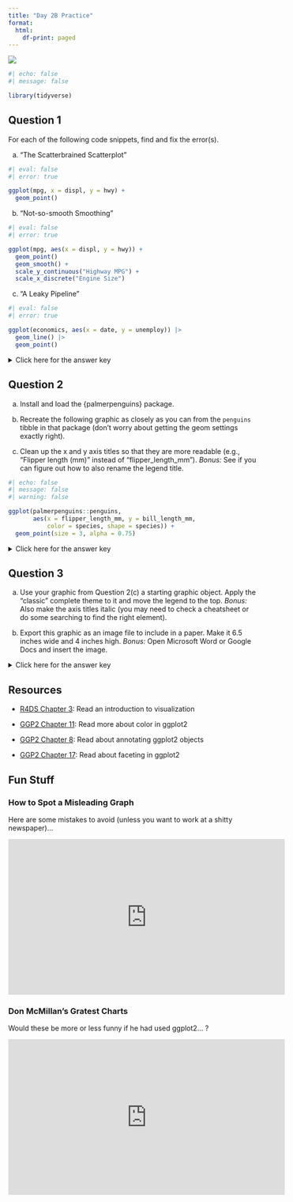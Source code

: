 ```yaml
---
title: "Day 2B Practice"
format:
  html:
    df-print: paged
---
```


![](../img/making_art_2780E3.svg){.hero}

```r
#| echo: false
#| message: false

library(tidyverse)
```

## Question 1

For each of the following code snippets, find and fix the error(s).

a) "The Scatterbrained Scatterplot"

```r
#| eval: false
#| error: true

ggplot(mpg, x = displ, y = hwy) + 
  geom_point()
```

b) "Not-so-smooth Smoothing"

```r
#| eval: false
#| error: true

ggplot(mpg, aes(x = displ, y = hwy)) + 
  geom_point()
  geom_smooth() +
  scale_y_continuous("Highway MPG") +
  scale_x_discrete("Engine Size")
```

c) "A Leaky Pipeline"

```r
#| eval: false
#| error: true

ggplot(economics, aes(x = date, y = unemploy)) |> 
  geom_line() |> 
  geom_point()
```

<p><details>
<summary>Click here for the answer key</summary>
<blockquote>

**Answer (a)**

The code forgot to put the mappings inside `aes()`.

```r
#| comment: "#>"
#| collapse: true

ggplot(mpg, aes(x = displ, y = hwy)) + # fix 1
  geom_point() 
```

**Answer (b)**

The code forgot a `+` and set the x-axis to discrete instead of continuous.

```r
#| comment: "#>"
#| collapse: true

ggplot(mpg, aes(x = displ, y = hwy)) + 
  geom_point() + # fix 1
  geom_smooth() +
  scale_y_continuous("Highway MPG") +
  scale_x_continuous("Engine Size") # fix 2
```

**Answer (c)**

The code used pipes instead of plus signs to connect ggplot2 commands.

```r
#| comment: "#>"
#| collapse: true

ggplot(economics, aes(x = date, y = unemploy)) + # fix 1
  geom_line() + # fix 2
  geom_point()
```

</blockquote></details></p>

## Question 2

a) Install and load the \{palmerpenguins\} package.

b) Recreate the following graphic as closely as you can from the `penguins` tibble in that package (don't worry about getting the geom settings exactly right).

c) Clean up the x and y axis titles so that they are more readable (e.g., "Flipper length (mm)" instead of "flipper_length_mm"). *Bonus:* See if you can figure out how to also rename the legend title.

```r
#| echo: false
#| message: false
#| warning: false

ggplot(palmerpenguins::penguins,
       aes(x = flipper_length_mm, y = bill_length_mm,
           color = species, shape = species)) +
  geom_point(size = 3, alpha = 0.75)
```


<p><details>
<summary>Click here for the answer key</summary>
<blockquote>

**Answer (a)**

```r
#| comment: "#>"
#| collapse: true

# Extra pane > Packages tab > Install button > palmerpenguins > Install

library(palmerpenguins)
```

**Answer (b)**

```r
#| comment: "#>"
#| collapse: true
#| warning: false

ggplot(penguins, aes(x = flipper_length_mm, y = bill_length_mm,
                     color = species, shape = species)) +
  geom_point(size = 3, alpha = 0.75)
```

**Answer (c)**

```r
#| comment: "#>"
#| collapse: true
#| warning: false

p <- ggplot(penguins, aes(x = flipper_length_mm, y = bill_length_mm,
                     color = species, shape = species)) +
  geom_point(size = 3, alpha = 0.75) +
  scale_x_continuous(name = "Flipper length (mm)") +
  scale_y_continuous(name = "Body mass (g)") +
  scale_color_discrete(name = "Penguin species") +
  scale_shape_discrete(name = "Penguin species")
p
```

</blockquote></details></p>

## Question 3

a) Use your graphic from Question 2(c) a starting graphic object. Apply the "classic" complete theme to it and move the legend to the top. *Bonus:* Also make the axis titles italic (you may need to check a cheatsheet or do some searching to find the right element).

b) Export this graphic as an image file to include in a paper. Make it 6.5 inches wide and 4 inches high. *Bonus:* Open Microsoft Word or Google Docs and insert the image.

<p><details>
<summary>Click here for the answer key</summary>
<blockquote>

**Answer (a)**

```r
#| comment: "#>"
#| collapse: true
#| warning: false

p2 <- 
  p + 
  theme_classic() + 
  theme(
    legend.position = "top",
    axis.title = element_text(face = "italic") # bonus
  )
p2
```

**Answer (b)**

```r
#| comment: "#>"
#| collapse: true
#| eval: false

ggsave("practice.png", plot = p2, width = 6.5, height = 4, units = "in")
```

</blockquote></details></p>

## Resources

- [R4DS Chapter 3](https://r4ds.had.co.nz/data-visualisation.html): Read an introduction to visualization

- [GGP2 Chapter 11](https://ggplot2-book.org/scale-colour.html): Read more about color in ggplot2

- [GGP2 Chapter 8](https://ggplot2-book.org/annotations.html): Read about annotating ggplot2 objects

- [GGP2 Chapter 17](https://ggplot2-book.org/facet.html): Read about faceting in ggplot2

## Fun Stuff

### How to Spot a Misleading Graph

Here are some mistakes to avoid (unless you want to work at a shitty newspaper)...

<iframe width="560" height="315" src="https://www.youtube-nocookie.com/embed/E91bGT9BjYk" title="YouTube video player" frameborder="0" allow="accelerometer; autoplay; clipboard-write; encrypted-media; gyroscope; picture-in-picture" allowfullscreen></iframe>

### Don McMillan's Gratest Charts

Would these be more or less funny if he had used ggplot2... ?

<iframe width="560" height="315" src="https://www.youtube-nocookie.com/embed/LYE3GtXqDV0" title="YouTube video player" frameborder="0" allow="accelerometer; autoplay; clipboard-write; encrypted-media; gyroscope; picture-in-picture" allowfullscreen></iframe>
